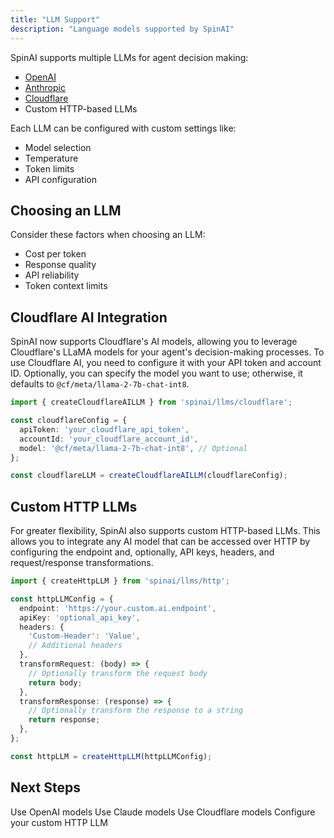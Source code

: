 ```yaml
---
title: "LLM Support"
description: "Language models supported by SpinAI"
---
```


SpinAI supports multiple LLMs for agent decision making:

- [OpenAI](/llms/openai)
- [Anthropic](/llms/anthropic)
- [Cloudflare](/llms/cloudflare)
- Custom HTTP-based LLMs

Each LLM can be configured with custom settings like:

- Model selection
- Temperature
- Token limits
- API configuration

## Choosing an LLM

Consider these factors when choosing an LLM:

- Cost per token
- Response quality
- API reliability
- Token context limits

## Cloudflare AI Integration

SpinAI now supports Cloudflare's AI models, allowing you to leverage Cloudflare's LLaMA models for your agent's decision-making processes. To use Cloudflare AI, you need to configure it with your API token and account ID. Optionally, you can specify the model you want to use; otherwise, it defaults to `@cf/meta/llama-2-7b-chat-int8`.

```typescript
import { createCloudflareAILLM } from 'spinai/llms/cloudflare';

const cloudflareConfig = {
  apiToken: 'your_cloudflare_api_token',
  accountId: 'your_cloudflare_account_id',
  model: '@cf/meta/llama-2-7b-chat-int8', // Optional
};

const cloudflareLLM = createCloudflareAILLM(cloudflareConfig);
```

## Custom HTTP LLMs

For greater flexibility, SpinAI also supports custom HTTP-based LLMs. This allows you to integrate any AI model that can be accessed over HTTP by configuring the endpoint and, optionally, API keys, headers, and request/response transformations.

```typescript
import { createHttpLLM } from 'spinai/llms/http';

const httpLLMConfig = {
  endpoint: 'https://your.custom.ai.endpoint',
  apiKey: 'optional_api_key',
  headers: {
    'Custom-Header': 'Value',
    // Additional headers
  },
  transformRequest: (body) => {
    // Optionally transform the request body
    return body;
  },
  transformResponse: (response) => {
    // Optionally transform the response to a string
    return response;
  },
};

const httpLLM = createHttpLLM(httpLLMConfig);
```

## Next Steps

<CardGroup>
  <Card title="OpenAI Setup" icon="openai" href="/llms/openai">
    Use OpenAI models
  </Card>
  <Card title="Anthropic Setup" icon="brain" href="/llms/anthropic">
    Use Claude models
  </Card>
  <Card title="Cloudflare Setup" icon="cloud" href="/llms/cloudflare">
    Use Cloudflare models
  </Card>
  <Card title="Custom HTTP LLM Setup" icon="code" href="/llms/custom-http">
    Configure your custom HTTP LLM
  </Card>
</CardGroup>